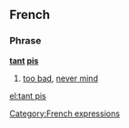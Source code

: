 ==French==

===Phrase===
'''[[tant]] [[pis]]'''

# [[too bad]], [[never mind]]

[[Category:French expressions]]

[[el:tant pis]]